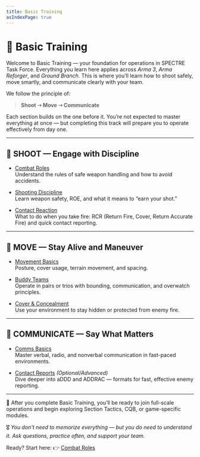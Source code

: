 ```yaml
---
title: Basic Training
asIndexPage: true
---
```


# 🎯 Basic Training

Welcome to Basic Training — your foundation for operations in SPECTRE Task Force. Everything you learn here applies across _Arma 3_, _Arma Reforger_, and _Ground Branch_. This is where you’ll learn how to shoot safely, move smartly, and communicate clearly with your team.

We follow the principle of:

> **Shoot ➝ Move ➝ Communicate**

Each section builds on the one before it. You’re not expected to master everything at once — but completing this track will prepare you to operate effectively from day one.

---

## 🔫 SHOOT — Engage with Discipline

- [Combat Roles](/training/basic-training/introduction-to-roles)  
  Understand the rules of safe weapon handling and how to avoid accidents.

- [Shooting Discipline](/training/basic-training/shooting-discipline)  
  Learn weapon safety, ROE, and what it means to “earn your shot.”

- [Contact Reaction](/training/basic-training/contact-reaction)  
  What to do when you take fire: RCR (Return Fire, Cover, Return Accurate Fire) and quick contact reporting.

---

## 🚶 MOVE — Stay Alive and Maneuver

- [Movement Basics](/training/basic-training/movement-fundamentals)  
  Posture, cover usage, terrain movement, and spacing.

- [Buddy Teams](/training/basic-training/buddy-teams)  
  Operate in pairs or trios with bounding, communication, and overwatch principles.

- [Cover & Concealment](/training/basic-training/cover-and-conceilment)  
  Use your environment to stay hidden or protected from enemy fire.

---

## 📡 COMMUNICATE — Say What Matters

- [Comms Basics](/training/basic-training/comms-basics)  
  Master verbal, radio, and nonverbal communication in fast-paced environments.

- [Contact Reports](/training/basic-training/contact-reports) _(Optional/Advanced)_  
  Dive deeper into aDDD and ADDRAC — formats for fast, effective enemy reporting.

---

📘 After you complete Basic Training, you’ll be ready to join full-scale operations and begin exploring Section Tactics, CQB, or game-specific modules.

🎖️ _You don't need to memorize everything — but you do need to understand it. Ask questions, practice often, and support your team._

Ready? Start here: 👉 [Combat Roles](/training/basic-training/introduction-to-roles)

